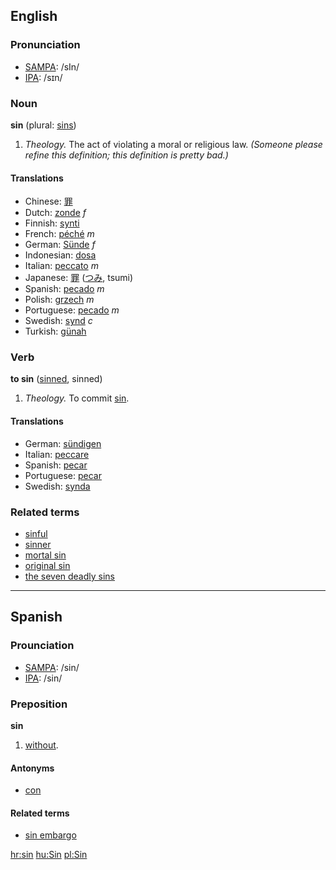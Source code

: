 == English ==

=== Pronunciation ===
*[[SAMPA]]: /sIn/
*[[International Phonetic Alphabet|IPA]]: /sɪn/

=== Noun ===
'''sin''' (plural: [[sins]])

#''Theology.'' The act of violating a moral or religious law. ''(Someone please refine this definition; this definition is pretty bad.)''

==== Translations ====
*Chinese: [[罪]]
*Dutch: [[zonde]] ''f''
*Finnish: [[synti]]
*French: [[péché]] ''m''
*German: [[Sünde]] ''f''
*Indonesian: [[dosa]]
*Italian: [[peccato]] ''m''
*Japanese: [[罪]] ([[つみ]], tsumi)
*Spanish: [[pecado]] ''m''
*Polish: [[grzech]] ''m''
*Portuguese: [[pecado]] ''m''
*Swedish: [[synd]] ''c''
*Turkish: [[günah]]

=== Verb ===
'''to sin''' ([[sinned]], sinned)

#''Theology.'' To commit [[Sin#Noun|sin]].

==== Translations ====
*German: [[sündigen]]
*Italian: [[peccare]]
*Spanish: [[pecar]]
*Portuguese: [[pecar]]
*Swedish: [[synda]]

===Related terms===
*[[sinful]]
*[[sinner]]
*[[mortal sin]]
*[[original sin]]
*[[the seven deadly sins]]

----

== Spanish ==

=== Prounciation ===
*[[SAMPA]]: /sin/
*[[International Phonetic Alphabet|IPA]]: /sin/

=== Preposition ===
'''sin'''

#[[without]].

==== Antonyms ====
*[[con]]

==== Related terms ====
*[[sin embargo]]

[[hr:sin]]
[[hu:Sin]]
[[pl:Sin]]